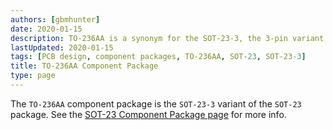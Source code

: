 ```yaml
---
authors: [gbmhunter]
date: 2020-01-15
description: TO-236AA is a synonym for the SOT-23-3, the 3-pin variant of the SOT-23 package.
lastUpdated: 2020-01-15
tags: [PCB design, component packages, TO-236AA, SOT-23, SOT-23-3]
title: TO-236AA Component Package
type: page
---
```


The `TO-236AA` component package is the `SOT-23-3` variant of the `SOT-23` package. See the [SOT-23 Component Package page](/pcb-design/component-packages/sot-23-component-package) for more info.
